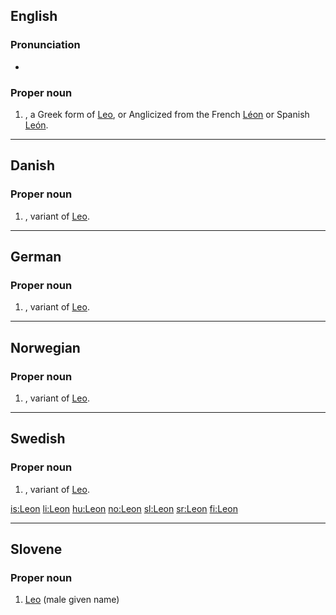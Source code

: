 {{also|leon|león|León|Léon}}
==English==

===Pronunciation===
* {{audio|en-us-leon.ogg|Audio (US)}}

===Proper noun===
{{en-proper noun}}

# {{given name|male|from=Latin}}, a Greek form of [[Leo]], or Anglicized from the French [[Léon]] or Spanish [[León]].

----

==Danish==

===Proper noun===
{{infl|da|proper noun}}

# {{given name|male|lang=da}}, variant of [[Leo]].

----

==German==

===Proper noun===
{{infl|de|proper noun}}

# {{given name|male|lang=de}}, variant of [[Leo]].

----

==Norwegian==

===Proper noun===
{{infl|no|proper noun}}

# {{given name|male|lang=no}}, variant of [[Leo]].

----

==Swedish==

===Proper noun===
{{infl|sv|proper noun}}

# {{given name|male|lang=sv}}, variant of [[Leo]].

[[is:Leon]]
[[li:Leon]]
[[hu:Leon]]
[[no:Leon]]
[[sl:Leon]]
[[sr:Leon]]
[[fi:Leon]]

----
{{rfc-auto|sort languages}}
==Slovene==

===Proper noun===
{{infl|sl|proper noun}}

# [[Leo]] (male given name)

{{tbot entry|Slovene|Leo|2009|May|sl}}
